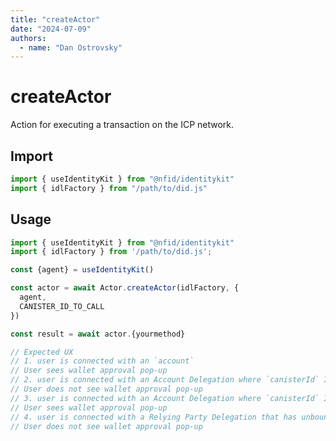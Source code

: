 ```yaml
---
title: "createActor"
date: "2024-07-09"
authors:
  - name: "Dan Ostrovsky"
---
```


# createActor

Action for executing a transaction on the ICP network.

## Import

```typescript
import { useIdentityKit } from "@nfid/identitykit"
import { idlFactory } from "/path/to/did.js"
```

## Usage

```typescript
import { useIdentityKit } from "@nfid/identitykit"
import { idlFactory } from '/path/to/did.js';

const {agent} = useIdentityKit()

const actor = await Actor.createActor(idlFactory, {
  agent,
  CANISTER_ID_TO_CALL
})

const result = await actor.{yourmethod}

// Expected UX
// 1. user is connected with an `account`
// User sees wallet approval pop-up
// 2. user is connected with an Account Delegation where `canisterId` IS listed as a `target`
// User does not see wallet approval pop-up
// 3. user is connected with an Account Delegation where `canisterId` IS NOT listed as a `target`
// User sees wallet approval pop-up
// 4. user is connected with a Relying Party Delegation that has unbounded targets (i.e. II or anonymous NFID Wallet account)
// User does not see wallet approval pop-up
```
